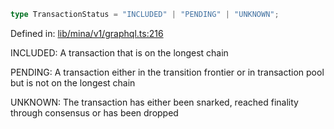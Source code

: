 ```ts
type TransactionStatus = "INCLUDED" | "PENDING" | "UNKNOWN";
```

Defined in: [lib/mina/v1/graphql.ts:216](https://github.com/o1-labs/o1js/blob/46b9772d07785397c4bd76a102bc9f6730d321bb/src/lib/mina/v1/graphql.ts#L216)

INCLUDED: A transaction that is on the longest chain

PENDING: A transaction either in the transition frontier or in transaction pool but is not on the longest chain

UNKNOWN: The transaction has either been snarked, reached finality through consensus or has been dropped
